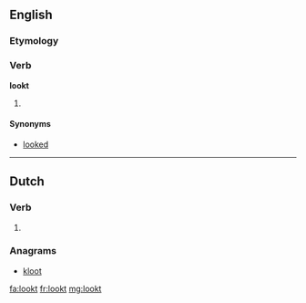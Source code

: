 ==English==

===Etymology===
{{suffix|look|t}}

===Verb===
'''lookt'''

# {{archaic}} {{past of|look}}

====Synonyms====
* [[looked]]

----

==Dutch==

===Verb===
{{head|nl}}

# {{nl-verb-form|p=2-gij|n=sg|t=past|m=ind|luiken}}

===Anagrams===
* [[kloot#Dutch|kloot]]

[[fa:lookt]]
[[fr:lookt]]
[[mg:lookt]]
